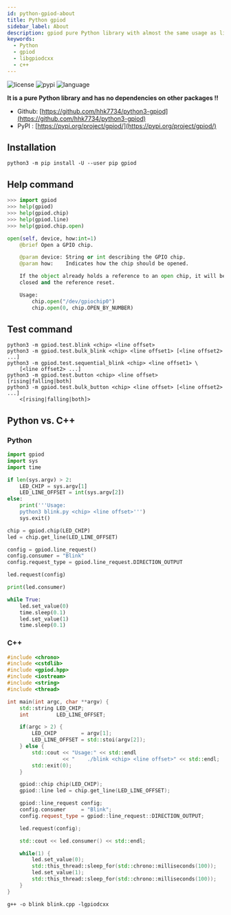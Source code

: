 ```yaml
---
id: python-gpiod-about
title: Python gpiod
sidebar_label: About
description: gpiod pure Python library with almost the same usage as libgpiodcxx
keywords:
  - Python
  - gpiod
  - libgpiodcxx
  - c++
---
```


![license](https://img.shields.io/github/license/hhk7734/python3-gpiod)
![pypi](https://img.shields.io/pypi/v/gpiod)
![language](https://img.shields.io/github/languages/top/hhk7734/python3-gpiod)

**It is a pure Python library and has no dependencies on other packages !!**

- Github: [https://github.com/hhk7734/python3-gpiod](https://github.com/hhk7734/python3-gpiod)
- PyPI : [https://pypi.org/project/gpiod/](https://pypi.org/project/gpiod/)

## Installation

```shell
python3 -m pip install -U --user pip gpiod
```

## Help command

```python
>>> import gpiod
>>> help(gpiod)
>>> help(gpiod.chip)
>>> help(gpiod.line)
>>> help(gpiod.chip.open)

open(self, device, how:int=1)
    @brief Open a GPIO chip.

    @param device: String or int describing the GPIO chip.
    @param how:    Indicates how the chip should be opened.

    If the object already holds a reference to an open chip, it will be
    closed and the reference reset.

    Usage:
        chip.open("/dev/gpiochip0")
        chip.open(0, chip.OPEN_BY_NUMBER)
```

## Test command

```shell
python3 -m gpiod.test.blink <chip> <line offset>
python3 -m gpiod.test.bulk_blink <chip> <line offset1> [<line offset2> ...]
python3 -m gpiod.test.sequential_blink <chip> <line offset1> \
    [<line offset2> ...]
python3 -m gpiod.test.button <chip> <line offset> [rising|falling|both]
python3 -m gpiod.test.bulk_button <chip> <line offset> [<line offset2> ...]
    <[rising|falling|both]>
```

## Python vs. C++

### Python

```python
import gpiod
import sys
import time

if len(sys.argv) > 2:
    LED_CHIP = sys.argv[1]
    LED_LINE_OFFSET = int(sys.argv[2])
else:
    print('''Usage:
    python3 blink.py <chip> <line offset>''')
    sys.exit()

chip = gpiod.chip(LED_CHIP)
led = chip.get_line(LED_LINE_OFFSET)

config = gpiod.line_request()
config.consumer = "Blink"
config.request_type = gpiod.line_request.DIRECTION_OUTPUT

led.request(config)

print(led.consumer)

while True:
    led.set_value(0)
    time.sleep(0.1)
    led.set_value(1)
    time.sleep(0.1)
```

### C++

```cpp title="blink.cpp"
#include <chrono>
#include <cstdlib>
#include <gpiod.hpp>
#include <iostream>
#include <string>
#include <thread>

int main(int argc, char **argv) {
    std::string LED_CHIP;
    int         LED_LINE_OFFSET;

    if(argc > 2) {
        LED_CHIP        = argv[1];
        LED_LINE_OFFSET = std::stoi(argv[2]);
    } else {
        std::cout << "Usage:" << std::endl
                  << "    ./blink <chip> <line offset>" << std::endl;
        std::exit(0);
    }

    gpiod::chip chip(LED_CHIP);
    gpiod::line led = chip.get_line(LED_LINE_OFFSET);

    gpiod::line_request config;
    config.consumer     = "Blink";
    config.request_type = gpiod::line_request::DIRECTION_OUTPUT;

    led.request(config);

    std::cout << led.consumer() << std::endl;

    while(1) {
        led.set_value(0);
        std::this_thread::sleep_for(std::chrono::milliseconds(100));
        led.set_value(1);
        std::this_thread::sleep_for(std::chrono::milliseconds(100));
    }
}
```

```shell
g++ -o blink blink.cpp -lgpiodcxx
```
